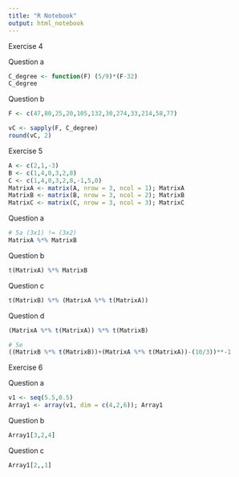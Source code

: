 ---
title: "R Notebook"
output: html_notebook
---

Exercise 4

Question a
```{r}
C_degree <- function(F) (5/9)*(F-32)
C_degree
```
Question b
```{r}

F <- c(47,80,25,20,105,132,30,274,33,214,58,77)

vC <- sapply(F, C_degree)
round(vC, 2)
```
Exercise 5

```{r}
A <- c(2,1,-3)
B <- c(1,4,0,3,2,8)
C <- c(1,4,0,3,2,8,-1,5,0)
MatrixA <- matrix(A, nrow = 3, ncol = 1); MatrixA
MatrixB <- matrix(B, nrow = 3, ncol = 2); MatrixB
MatrixC <- matrix(C, nrow = 3, ncol = 3); MatrixC
```
Question a
```{r}
# 5a (3x1) != (3x2)
MatrixA %*% MatrixB
```
Question b
```{r}
t(MatrixA) %*% MatrixB
```
Question c
```{r}
t(MatrixB) %*% (MatrixA %*% t(MatrixA))
```
Question d
```{r}
(MatrixA %*% t(MatrixA)) %*% t(MatrixB)
```
```{r}
# 5e
((MatrixB %*% t(MatrixB))+(MatrixA %*% t(MatrixA))-(10/3))**-1
```
Exercise 6

Question a
```{r}
v1 <- seq(5.5,0.5)
Array1 <- array(v1, dim = c(4,2,6)); Array1
```
Question b
```{r}
Array1[3,2,4]
```
Question c
```{r}
Array1[2,,1]
```

